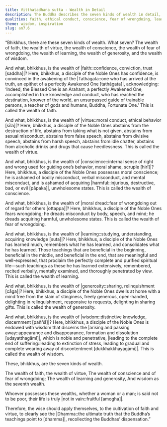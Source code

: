 ```yaml
---
title: Vitthatadhana sutta - Wealth in Detail
description: The Buddha describes the seven kinds of wealth in detail, of 1) faith, 2) virtue, 3) conscience, 4) fear of wrongdoing, 5) learning, 6) generosity, and 7) wisdom. One who possesses these is not truly poor, and their life is not lived in vain.
qualities: faith, ethical conduct, conscience, fear of wrongdoing, learned, giving, wisdom
theme: wisdom, inspiration
slug: an7.6
---
```


“Bhikkhus, there are these seven kinds of wealth. What seven? The wealth of faith, the wealth of virtue, the wealth of conscience, the wealth of fear of wrongdoing, the wealth of learning, the wealth of generosity, and the wealth of wisdom.

And what, bhikkhus, is the wealth of |faith::confidence, conviction, trust [saddha]|? Here, bhikkhus, a disciple of the Noble Ones has confidence, is convinced in the awakening of the |Tathāgata::one who has arrived at the truth, an epithet of a perfectly Awakened One [tathāgata]|, acknowledging: ‘Indeed, the Blessed One is an Arahant, a perfectly Awakened One, accomplished in true knowledge and conduct, who has reached the destination, knower of the world, an unsurpassed guide of trainable persons, a teacher of gods and humans, Buddha, Fortunate One.’ This is called the wealth of faith.

And what, bhikkhus, is the wealth of |virtue::moral conduct, ethical behavior [sīla]|? Here, bhikkhus, a disciple of the Noble Ones abstains from the destruction of life, abstains from taking what is not given, abstains from sexual misconduct, abstains from false speech, abstains from divisive speech, abstains from harsh speech, abstains from idle chatter, abstains from alcoholic drinks and drugs that cause heedlessness. This is called the wealth of virtue.

And what, bhikkhus, is the wealth of |conscience::internal sense of right and wrong used for guiding one’s behavior, moral shame, scruple [hirī]|? Here, bhikkhus, a disciple of the Noble Ones possesses moral conscience; he is ashamed of bodily misconduct, verbal misconduct, and mental misconduct, and is ashamed of acquiring |harmful::injurious, destructive, bad, or evil [pāpaka]|, unwholesome states. This is called the wealth of conscience.

And what, bhikkhus, is the wealth of |moral dread::fear of wrongdoing out of regard for others [ottappa]|? Here, bhikkhus, a disciple of the Noble Ones fears wrongdoing; he dreads misconduct by body, speech, and mind; he dreads acquiring harmful, unwholesome states. This is called the wealth of fear of wrongdoing.

And what, bhikkhus, is the wealth of |learning::studying, understanding, acquiring knowledge [suta]|? Here, bhikkhus, a disciple of the Noble Ones has learned much, remembers what he has learned, and consolidates what he has learned. Those teachings that are beneficial in the beginning, beneficial in the middle, and beneficial in the end, that are meaningful and well-expressed, that proclaim the perfectly complete and purified spiritual life—such teachings as these he has learned extensively, remembered, recited verbally, mentally examined, and thoroughly penetrated by view. This is called the wealth of learning.

And what, bhikkhus, is the wealth of |generosity::sharing, relinquishment [cāga]|? Here, bhikkhus, a disciple of the Noble Ones dwells at home with a mind free from the stain of stinginess, freely generous, open-handed, delighting in relinquishment, responsive to requests, delighting in sharing gifts. This is called the wealth of generosity.

And what, bhikkhus, is the wealth of |wisdom::distinctive knowledge, discernment [paññā]|? Here, bhikkhus, a disciple of the Noble Ones is endowed with wisdom that discerns the |arising and passing away::appearance and disappearance, formation and dissolution [udayatthagāmī]|, which is noble and penetrative, |leading to the complete end of suffering::leading to extinction of stress, leading to gradual and complete wearing away of discontentment [dukkhakkhayagāmī]|. This is called the wealth of wisdom.

These, bhikkhus, are the seven kinds of wealth.

The wealth of faith, the wealth of virtue,
The wealth of conscience and of fear of wrongdoing;
The wealth of learning and generosity,
And wisdom as the seventh wealth.

Whoever possesses these wealths,
whether a woman or a man;
is said not to be poor,
their life is truly |not in vain::fruitful [amogha]|.

Therefore, the wise should apply themselves,
to the cultivation of faith and virtue,
to clearly see the |Dhamma::the ultimate truth that the Buddha’s teachings point to [dhamma]|,
recollecting the Buddhas’ dispensation.”